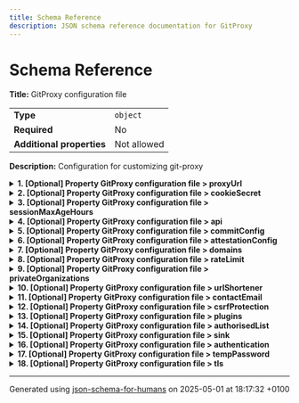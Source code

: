 ```yaml
---
title: Schema Reference
description: JSON schema reference documentation for GitProxy
---
```


# Schema Reference

**Title:** GitProxy configuration file

|                           |             |
| ------------------------- | ----------- |
| **Type**                  | `object`    |
| **Required**              | No          |
| **Additional properties** | Not allowed |

**Description:** Configuration for customizing git-proxy

<details>
<summary>
<strong> <a name="proxyUrl"></a>1. [Optional] Property GitProxy configuration file > proxyUrl</strong>
</summary>
<blockquote>

|              |          |
| ------------ | -------- |
| **Type**     | `string` |
| **Required** | No       |

</blockquote>
</details>

<details>
<summary>
<strong> <a name="cookieSecret"></a>2. [Optional] Property GitProxy configuration file > cookieSecret</strong>
</summary>
<blockquote>

|              |          |
| ------------ | -------- |
| **Type**     | `string` |
| **Required** | No       |

</blockquote>
</details>

<details>
<summary>
<strong> <a name="sessionMaxAgeHours"></a>3. [Optional] Property GitProxy configuration file > sessionMaxAgeHours</strong>
</summary>
<blockquote>

|              |          |
| ------------ | -------- |
| **Type**     | `number` |
| **Required** | No       |

</blockquote>
</details>

<details>
<summary>
<strong> <a name="api"></a>4. [Optional] Property GitProxy configuration file > api</strong>
</summary>
<blockquote>

|                           |                  |
| ------------------------- | ---------------- |
| **Type**                  | `object`         |
| **Required**              | No               |
| **Additional properties** | Any type allowed |

**Description:** Third party APIs

</blockquote>
</details>

<details>
<summary>
<strong> <a name="commitConfig"></a>5. [Optional] Property GitProxy configuration file > commitConfig</strong>
</summary>
<blockquote>

|                           |                  |
| ------------------------- | ---------------- |
| **Type**                  | `object`         |
| **Required**              | No               |
| **Additional properties** | Any type allowed |

**Description:** Enforce rules and patterns on commits including e-mail and message

</blockquote>
</details>

<details>
<summary>
<strong> <a name="attestationConfig"></a>6. [Optional] Property GitProxy configuration file > attestationConfig</strong>
</summary>
<blockquote>

|                           |                  |
| ------------------------- | ---------------- |
| **Type**                  | `object`         |
| **Required**              | No               |
| **Additional properties** | Any type allowed |

**Description:** Customisable questions to add to attestation form

</blockquote>
</details>

<details>
<summary>
<strong> <a name="domains"></a>7. [Optional] Property GitProxy configuration file > domains</strong>
</summary>
<blockquote>

|                           |                  |
| ------------------------- | ---------------- |
| **Type**                  | `object`         |
| **Required**              | No               |
| **Additional properties** | Any type allowed |

**Description:** Provide domains to use alternative to the defaults

</blockquote>
</details>

<details>
<summary>
<strong> <a name="rateLimit"></a>8. [Optional] Property GitProxy configuration file > rateLimit</strong>
</summary>
<blockquote>

|                           |             |
| ------------------------- | ----------- |
| **Type**                  | `object`    |
| **Required**              | No          |
| **Additional properties** | Not allowed |

**Description:** API Rate limiting configuration.

<details>
<summary>
<strong> <a name="rateLimit_windowMs"></a>8.1. [Required] Property GitProxy configuration file > rateLimit > windowMs</strong>
</summary>
<blockquote>

|              |          |
| ------------ | -------- |
| **Type**     | `number` |
| **Required** | Yes      |

**Description:** How long to remember requests for, in milliseconds (default 10 mins).

</blockquote>
</details>

<details>
<summary>
<strong> <a name="rateLimit_limit"></a>8.2. [Required] Property GitProxy configuration file > rateLimit > limit</strong>
</summary>
<blockquote>

|              |          |
| ------------ | -------- |
| **Type**     | `number` |
| **Required** | Yes      |

**Description:** How many requests to allow (default 150).

</blockquote>
</details>

<details>
<summary>
<strong> <a name="rateLimit_statusCode"></a>8.3. [Optional] Property GitProxy configuration file > rateLimit > statusCode</strong>
</summary>
<blockquote>

|              |          |
| ------------ | -------- |
| **Type**     | `number` |
| **Required** | No       |

**Description:** HTTP status code after limit is reached (default is 429).

</blockquote>
</details>

<details>
<summary>
<strong> <a name="rateLimit_message"></a>8.4. [Optional] Property GitProxy configuration file > rateLimit > message</strong>
</summary>
<blockquote>

|              |          |
| ------------ | -------- |
| **Type**     | `string` |
| **Required** | No       |

**Description:** Response to return after limit is reached.

</blockquote>
</details>

</blockquote>
</details>

<details>
<summary>
<strong> <a name="privateOrganizations"></a>9. [Optional] Property GitProxy configuration file > privateOrganizations</strong>
</summary>
<blockquote>

|              |         |
| ------------ | ------- |
| **Type**     | `array` |
| **Required** | No      |

**Description:** Pattern searches for listed private organizations are disabled

</blockquote>
</details>

<details>
<summary>
<strong> <a name="urlShortener"></a>10. [Optional] Property GitProxy configuration file > urlShortener</strong>
</summary>
<blockquote>

|              |          |
| ------------ | -------- |
| **Type**     | `string` |
| **Required** | No       |

**Description:** Customisable URL shortener to share in proxy responses and warnings

</blockquote>
</details>

<details>
<summary>
<strong> <a name="contactEmail"></a>11. [Optional] Property GitProxy configuration file > contactEmail</strong>
</summary>
<blockquote>

|              |          |
| ------------ | -------- |
| **Type**     | `string` |
| **Required** | No       |

**Description:** Customisable e-mail address to share in proxy responses and warnings

</blockquote>
</details>

<details>
<summary>
<strong> <a name="csrfProtection"></a>12. [Optional] Property GitProxy configuration file > csrfProtection</strong>
</summary>
<blockquote>

|              |           |
| ------------ | --------- |
| **Type**     | `boolean` |
| **Required** | No        |

**Description:** Flag to enable CSRF protections for UI

</blockquote>
</details>

<details>
<summary>
<strong> <a name="plugins"></a>13. [Optional] Property GitProxy configuration file > plugins</strong>
</summary>
<blockquote>

|              |                   |
| ------------ | ----------------- |
| **Type**     | `array of string` |
| **Required** | No                |

**Description:** List of plugins to integrate on GitProxy's push or pull actions. Each value is either a file path or a module name.

| Each item of this array must be | Description |
| ------------------------------- | ----------- |
| [plugins items](#plugins_items) | -           |

### <a name="autogenerated_heading_2"></a>13.1. GitProxy configuration file > plugins > plugins items

|              |          |
| ------------ | -------- |
| **Type**     | `string` |
| **Required** | No       |

</blockquote>
</details>

<details>
<summary>
<strong> <a name="authorisedList"></a>14. [Optional] Property GitProxy configuration file > authorisedList</strong>
</summary>
<blockquote>

|              |         |
| ------------ | ------- |
| **Type**     | `array` |
| **Required** | No      |

**Description:** List of repositories that are authorised to be pushed to through the proxy.

| Each item of this array must be         | Description |
| --------------------------------------- | ----------- |
| [authorisedRepo](#authorisedList_items) | -           |

### <a name="autogenerated_heading_3"></a>14.1. GitProxy configuration file > authorisedList > authorisedRepo

|                           |                              |
| ------------------------- | ---------------------------- |
| **Type**                  | `object`                     |
| **Required**              | No                           |
| **Additional properties** | Any type allowed             |
| **Defined in**            | #/definitions/authorisedRepo |

<details>
<summary>
<strong> <a name="authorisedList_items_project"></a>14.1.1. [Required] Property GitProxy configuration file > authorisedList > authorisedList items > project</strong>
</summary>
<blockquote>

|              |          |
| ------------ | -------- |
| **Type**     | `string` |
| **Required** | Yes      |

</blockquote>
</details>

<details>
<summary>
<strong> <a name="authorisedList_items_name"></a>14.1.2. [Required] Property GitProxy configuration file > authorisedList > authorisedList items > name</strong>
</summary>
<blockquote>

|              |          |
| ------------ | -------- |
| **Type**     | `string` |
| **Required** | Yes      |

</blockquote>
</details>

<details>
<summary>
<strong> <a name="authorisedList_items_url"></a>14.1.3. [Required] Property GitProxy configuration file > authorisedList > authorisedList items > url</strong>
</summary>
<blockquote>

|              |          |
| ------------ | -------- |
| **Type**     | `string` |
| **Required** | Yes      |

</blockquote>
</details>

</blockquote>
</details>

<details>
<summary>
<strong> <a name="sink"></a>15. [Optional] Property GitProxy configuration file > sink</strong>
</summary>
<blockquote>

|              |         |
| ------------ | ------- |
| **Type**     | `array` |
| **Required** | No      |

**Description:** List of database sources. The first source in the configuration with enabled=true will be used.

| Each item of this array must be | Description |
| ------------------------------- | ----------- |
| [database](#sink_items)         | -           |

### <a name="autogenerated_heading_4"></a>15.1. GitProxy configuration file > sink > database

|                           |                        |
| ------------------------- | ---------------------- |
| **Type**                  | `object`               |
| **Required**              | No                     |
| **Additional properties** | Any type allowed       |
| **Defined in**            | #/definitions/database |

<details>
<summary>
<strong> <a name="sink_items_type"></a>15.1.1. [Required] Property GitProxy configuration file > sink > sink items > type</strong>
</summary>
<blockquote>

|              |          |
| ------------ | -------- |
| **Type**     | `string` |
| **Required** | Yes      |

</blockquote>
</details>

<details>
<summary>
<strong> <a name="sink_items_enabled"></a>15.1.2. [Required] Property GitProxy configuration file > sink > sink items > enabled</strong>
</summary>
<blockquote>

|              |           |
| ------------ | --------- |
| **Type**     | `boolean` |
| **Required** | Yes       |

</blockquote>
</details>

<details>
<summary>
<strong> <a name="sink_items_connectionString"></a>15.1.3. [Optional] Property GitProxy configuration file > sink > sink items > connectionString</strong>
</summary>
<blockquote>

|              |          |
| ------------ | -------- |
| **Type**     | `string` |
| **Required** | No       |

</blockquote>
</details>

<details>
<summary>
<strong> <a name="sink_items_options"></a>15.1.4. [Optional] Property GitProxy configuration file > sink > sink items > options</strong>
</summary>
<blockquote>

|                           |                  |
| ------------------------- | ---------------- |
| **Type**                  | `object`         |
| **Required**              | No               |
| **Additional properties** | Any type allowed |

</blockquote>
</details>

<details>
<summary>
<strong> <a name="sink_items_params"></a>15.1.5. [Optional] Property GitProxy configuration file > sink > sink items > params</strong>
</summary>
<blockquote>

|                           |                  |
| ------------------------- | ---------------- |
| **Type**                  | `object`         |
| **Required**              | No               |
| **Additional properties** | Any type allowed |

</blockquote>
</details>

</blockquote>
</details>

<details>
<summary>
<strong> <a name="authentication"></a>16. [Optional] Property GitProxy configuration file > authentication</strong>
</summary>
<blockquote>

|              |         |
| ------------ | ------- |
| **Type**     | `array` |
| **Required** | No      |

**Description:** List of authentication sources. The first source in the configuration with enabled=true will be used.

| Each item of this array must be         | Description |
| --------------------------------------- | ----------- |
| [authentication](#authentication_items) | -           |

### <a name="autogenerated_heading_5"></a>16.1. GitProxy configuration file > authentication > authentication

|                           |                              |
| ------------------------- | ---------------------------- |
| **Type**                  | `object`                     |
| **Required**              | No                           |
| **Additional properties** | Any type allowed             |
| **Defined in**            | #/definitions/authentication |

<details>
<summary>
<strong> <a name="authentication_items_type"></a>16.1.1. [Required] Property GitProxy configuration file > authentication > authentication items > type</strong>
</summary>
<blockquote>

|              |          |
| ------------ | -------- |
| **Type**     | `string` |
| **Required** | Yes      |

</blockquote>
</details>

<details>
<summary>
<strong> <a name="authentication_items_enabled"></a>16.1.2. [Required] Property GitProxy configuration file > authentication > authentication items > enabled</strong>
</summary>
<blockquote>

|              |           |
| ------------ | --------- |
| **Type**     | `boolean` |
| **Required** | Yes       |

</blockquote>
</details>

<details>
<summary>
<strong> <a name="authentication_items_options"></a>16.1.3. [Optional] Property GitProxy configuration file > authentication > authentication items > options</strong>
</summary>
<blockquote>

|                           |                  |
| ------------------------- | ---------------- |
| **Type**                  | `object`         |
| **Required**              | No               |
| **Additional properties** | Any type allowed |

</blockquote>
</details>

</blockquote>
</details>

<details>
<summary>
<strong> <a name="tempPassword"></a>17. [Optional] Property GitProxy configuration file > tempPassword</strong>
</summary>
<blockquote>

|                           |                  |
| ------------------------- | ---------------- |
| **Type**                  | `object`         |
| **Required**              | No               |
| **Additional properties** | Any type allowed |

**Description:** Toggle the generation of temporary password for git-proxy admin user

<details>
<summary>
<strong> <a name="tempPassword_sendEmail"></a>17.1. [Optional] Property GitProxy configuration file > tempPassword > sendEmail</strong>
</summary>
<blockquote>

|              |           |
| ------------ | --------- |
| **Type**     | `boolean` |
| **Required** | No        |

</blockquote>
</details>

<details>
<summary>
<strong> <a name="tempPassword_emailConfig"></a>17.2. [Optional] Property GitProxy configuration file > tempPassword > emailConfig</strong>
</summary>
<blockquote>

|                           |                  |
| ------------------------- | ---------------- |
| **Type**                  | `object`         |
| **Required**              | No               |
| **Additional properties** | Any type allowed |

**Description:** Generic object to configure nodemailer. For full type information, please see https://github.com/DefinitelyTyped/DefinitelyTyped/tree/master/types/nodemailer

</blockquote>
</details>

</blockquote>
</details>

<details>
<summary>
<strong> <a name="tls"></a>18. [Optional] Property GitProxy configuration file > tls</strong>
</summary>
<blockquote>

|                           |                  |
| ------------------------- | ---------------- |
| **Type**                  | `object`         |
| **Required**              | No               |
| **Additional properties** | Any type allowed |

**Description:** TLS configuration for secure connections

<details>
<summary>
<strong> <a name="tls_enabled"></a>18.1. [Required] Property GitProxy configuration file > tls > enabled</strong>
</summary>
<blockquote>

|              |           |
| ------------ | --------- |
| **Type**     | `boolean` |
| **Required** | Yes       |

</blockquote>
</details>

<details>
<summary>
<strong> <a name="tls_key"></a>18.2. [Required] Property GitProxy configuration file > tls > key</strong>
</summary>
<blockquote>

|              |          |
| ------------ | -------- |
| **Type**     | `string` |
| **Required** | Yes      |

</blockquote>
</details>

<details>
<summary>
<strong> <a name="tls_cert"></a>18.3. [Required] Property GitProxy configuration file > tls > cert</strong>
</summary>
<blockquote>

|              |          |
| ------------ | -------- |
| **Type**     | `string` |
| **Required** | Yes      |

</blockquote>
</details>

</blockquote>
</details>

----------------------------------------------------------------------------------------------------------------------------
Generated using [json-schema-for-humans](https://github.com/coveooss/json-schema-for-humans) on 2025-05-01 at 18:17:32 +0100
